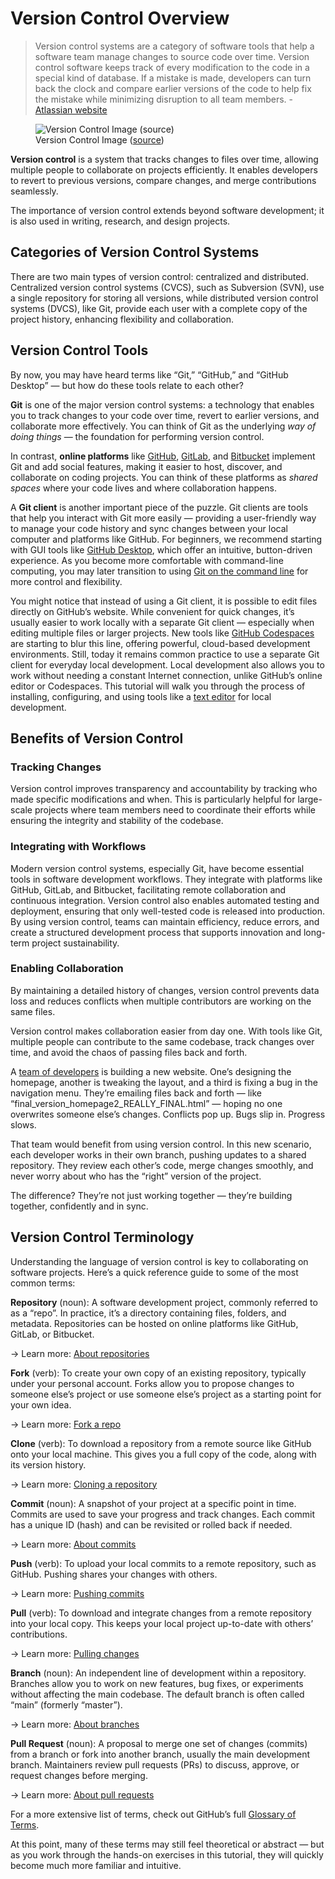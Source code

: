 # Version Control Overview



> Version control systems are a category of software tools that help a software team manage changes to source code over time. Version control software keeps track of every modification to the code in a special kind of database. If a mistake is made, developers can turn back the clock and compare earlier versions of the code to help fix the mistake while minimizing disruption to all team members. - [Atlassian website](https://www.atlassian.com/git/tutorials/what-is-version-control)

![Version Control Image ([source](https://web.archive.org/web/20170216074720/https://www.atlassian.com/git/tutorials/what-is-version-control))](../images/version-control.png)

**Version control** is a system that tracks changes to files over time, allowing multiple people to collaborate on projects efficiently. It enables developers to revert to previous versions, compare changes, and merge contributions seamlessly.

The importance of version control extends beyond software development; it is also used in writing, research, and design projects.


## Categories of Version Control Systems

There are two main types of version control: centralized and distributed. Centralized version control systems (CVCS), such as Subversion (SVN), use a single repository for storing all versions, while distributed version control systems (DVCS), like Git, provide each user with a complete copy of the project history, enhancing flexibility and collaboration.

## Version Control Tools

By now, you may have heard terms like "Git," "GitHub," and "GitHub Desktop" — but how do these tools relate to each other?

**Git** is one of the major version control systems: a technology that enables you to track changes to your code over time, revert to earlier versions, and collaborate more effectively. You can think of Git as the underlying *way of doing things* — the foundation for performing version control.

In contrast, **online platforms** like [GitHub](http://github.com), [GitLab](https://gitlab.com), and [Bitbucket](https://bitbucket.org) implement Git and add social features, making it easier to host, discover, and collaborate on coding projects. You can think of these platforms as *shared spaces* where your code lives and where collaboration happens.

A **Git client** is another important piece of the puzzle. Git clients are tools that help you interact with Git more easily — providing a user-friendly way to manage your code history and sync changes between your local computer and platforms like GitHub. For beginners, we recommend starting with GUI tools like [GitHub Desktop](../dev-tools/git-client.qmd#github-desktop), which offer an intuitive, button-driven experience. As you become more comfortable with command-line computing, you may later transition to using [Git on the command line](../dev-tools/clis/git.qmd) for more control and flexibility.

You might notice that instead of using a Git client, it is possible to edit files directly on GitHub's website. While convenient for quick changes, it's usually easier to work locally with a separate Git client — especially when editing multiple files or larger projects. New tools like [GitHub Codespaces](https://github.com/features/codespaces) are starting to blur this line, offering powerful, cloud-based development environments. Still, today it remains common practice to use a separate Git client for everyday local development. Local development also allows you to work without needing a constant Internet connection, unlike GitHub's online editor or Codespaces. This tutorial will walk you through the process of installing, configuring, and using tools like a [text editor](../dev-tools/vs-code-text-editor.qmd) for local development.


## Benefits of Version Control

### Tracking Changes

Version control improves transparency and accountability by tracking who made specific modifications and when. This is particularly helpful for large-scale projects where team members need to coordinate their efforts while ensuring the integrity and stability of the codebase.

### Integrating with Workflows

Modern version control systems, especially Git, have become essential tools in software development workflows. They integrate with platforms like GitHub, GitLab, and Bitbucket, facilitating remote collaboration and continuous integration. Version control also enables automated testing and deployment, ensuring that only well-tested code is released into production. By using version control, teams can maintain efficiency, reduce errors, and create a structured development process that supports innovation and long-term project sustainability.

### Enabling Collaboration

By maintaining a detailed history of changes, version control prevents data loss and reduces conflicts when multiple contributors are working on the same files.

Version control makes collaboration easier from day one. With tools like Git, multiple people can contribute to the same codebase, track changes over time, and avoid the chaos of passing files back and forth.

:::{.callout-note title="Vignette: The Chaos Before Git"}
A [team of developers](../exercises/developer-team-collaboration/) is building a new website. One's designing the homepage, another is tweaking the layout, and a third is fixing a bug in the navigation menu. They're emailing files back and forth — like "final_version_homepage2_REALLY_FINAL.html" — hoping no one overwrites someone else's changes. Conflicts pop up. Bugs slip in. Progress slows.

That team would benefit from using version control. In this new scenario, each developer works in their own branch, pushing updates to a shared repository. They review each other's code, merge changes smoothly, and never worry about who has the “right” version of the project.

The difference? They're not just working together — they're building together, confidently and in sync.
:::

## Version Control Terminology

Understanding the language of version control is key to collaborating on software projects. Here's a quick reference guide to some of the most common terms:

**Repository** (noun):
A software development project, commonly referred to as a "repo". In practice, it's a directory containing files, folders, and metadata. Repositories can be hosted on online platforms like GitHub, GitLab, or Bitbucket.

→ Learn more: [About repositories](https://docs.github.com/en/repositories/creating-and-managing-repositories/about-repositories)

**Fork** (verb):
To create your own copy of an existing repository, typically under your personal account. Forks allow you to propose changes to someone else's project or use someone else's project as a starting point for your own idea.

→ Learn more: [Fork a repo](https://docs.github.com/en/get-started/quickstart/fork-a-repo)

**Clone** (verb):
To download a repository from a remote source like GitHub onto your local machine. This gives you a full copy of the code, along with its version history.

→ Learn more: [Cloning a repository](https://docs.github.com/en/repositories/creating-and-managing-repositories/cloning-a-repository)

**Commit** (noun):
A snapshot of your project at a specific point in time. Commits are used to save your progress and track changes. Each commit has a unique ID (hash) and can be revisited or rolled back if needed.

→ Learn more: [About commits](https://docs.github.com/en/pull-requests/committing-changes-to-your-project/creating-and-editing-commits/about-commits)

**Push** (verb):
To upload your local commits to a remote repository, such as GitHub. Pushing shares your changes with others.

→ Learn more: [Pushing commits](https://docs.github.com/en/get-started/using-git/pushing-commits-to-a-remote-repository)

**Pull** (verb):
To download and integrate changes from a remote repository into your local copy. This keeps your local project up-to-date with others' contributions.

→ Learn more: [Pulling changes](https://docs.github.com/en/get-started/using-git/getting-changes-from-a-remote-repository)

**Branch** (noun):
An independent line of development within a repository. Branches allow you to work on new features, bug fixes, or experiments without affecting the main codebase. The default branch is often called "main" (formerly "master").

→ Learn more: [About branches](https://docs.github.com/en/get-started/quickstart/github-glossary#branch)

**Pull Request** (noun):
A proposal to merge one set of changes (commits) from a branch or fork into another branch, usually the main development branch. Maintainers review pull requests (PRs) to discuss, approve, or request changes before merging.

→ Learn more: [About pull requests](https://docs.github.com/en/pull-requests/collaborating-with-pull-requests/proposing-changes-to-your-work-with-pull-requests/about-pull-requests)

For a more extensive list of terms, check out GitHub's full [Glossary of Terms](https://docs.github.com/en/get-started/learning-about-github/github-glossary).

At this point, many of these terms may still feel theoretical or abstract — but as you work through the hands-on exercises in this tutorial, they will quickly become much more familiar and intuitive.
